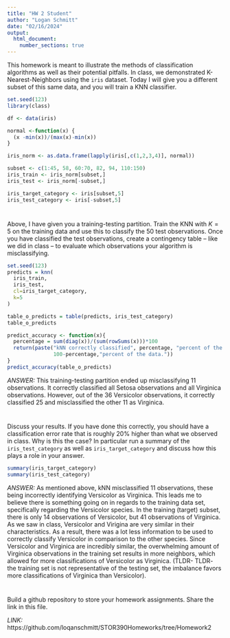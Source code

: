 ```yaml
---
title: "HW 2 Student"
author: "Logan Schmitt"
date: "02/16/2024"
output: 
  html_document:
    number_sections: true
---
```


This homework is meant to illustrate the methods of classification algorithms as well as their potential pitfalls.  In class, we demonstrated K-Nearest-Neighbors using the `iris` dataset.  Today I will give you a different subset of this same data, and you will train a KNN classifier.  

```r
set.seed(123)
library(class)

df <- data(iris) 

normal <-function(x) {
  (x -min(x))/(max(x)-min(x))   
}

iris_norm <- as.data.frame(lapply(iris[,c(1,2,3,4)], normal))

subset <- c(1:45, 58, 60:70, 82, 94, 110:150)
iris_train <- iris_norm[subset,] 
iris_test <- iris_norm[-subset,] 

iris_target_category <- iris[subset,5]
iris_test_category <- iris[-subset,5]
```

#
Above, I have given you a training-testing partition.  Train the KNN with $K = 5$ on the training data and use this to classify the 50 test observations.  Once you have classified the test observations, create a contingency table -- like we did in class -- to evaluate which observations your algorithm is misclassifying.   

```r
set.seed(123)
predicts = knn(
  iris_train,
  iris_test,
  cl=iris_target_category,
  k=5
)

table_o_predicts = table(predicts, iris_test_category)
table_o_predicts
```
```r
predict_accuracy <- function(x){
  percentage = sum(diag(x))/(sum(rowSums(x)))*100
  return(paste("kNN correctly classified", percentage, "percent of the data. kNN misclassified", 
               100-percentage,"percent of the data."))
}
predict_accuracy(table_o_predicts)
```

*ANSWER: * This training-testing partition ended up misclassifying 11 observations. It correctly classified all Setosa observations and all Virginica observations. However, out of the 36 Versicolor observations, it correctly classified 25 and misclassified the other 11 as Virginica.

#

Discuss your results.  If you have done this correctly, you should have a classification error rate that is roughly 20% higher than what we observed in class.  Why is this the case? In particular run a summary of the `iris_test_category` as well as `iris_target_category` and discuss how this plays a role in your answer. 

```r
summary(iris_target_category)
summary(iris_test_category)
```

*ANSWER: * As mentioned above, kNN misclassified 11 observations, these being incorrectly identifying Versicolor as Virginica. This leads me to believe there is something going on in regards to the training data set, specifically regarding the Versicolor species. In the training (target) subset, there is only 14 observations of Versicolor, but 41 observations of Virginica. As we saw in class, Versicolor and Virigina are very similar in their characteristics. As a result, there was a lot less information to be used to correctly classify Versicolor in comparison to the other species. Since Versicolor and Virginica are incredibly similar, the overwhelming amount of Virginica observations in the training set results in more neighbors, which allowed for more classifications of Versicolor as Virginica. (TLDR- TLDR- the training set is not representative of the testing set, the imbalance favors more classifications of Virginica than Versicolor).

#

Build a github repository to store your homework assignments.  Share the link in this file.  

*LINK: *https://github.com/loqanschmitt/STOR390Homeworks/tree/Homework2
